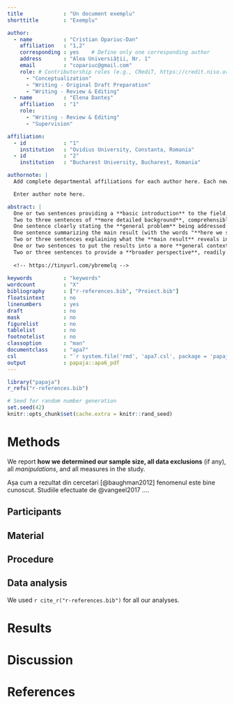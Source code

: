 ```yaml
---
title             : "Un document exemplu"
shorttitle        : "Exemplu"

author: 
  - name          : "Cristian Opariuc-Dan"
    affiliation   : "1,2"
    corresponding : yes    # Define only one corresponding author
    address       : "Alea Universiății, Nr. 1"
    email         : "copariuc@gmail.com"
    role: # Contributorship roles (e.g., CRediT, https://credit.niso.org/)
      - "Conceptualization"
      - "Writing - Original Draft Preparation"
      - "Writing - Review & Editing"
  - name          : "Elena Danteș"
    affiliation   : "1"
    role:
      - "Writing - Review & Editing"
      - "Supervision"

affiliation:
  - id            : "1"
    institution   : "Ovidius University, Constanta, Romania"
  - id            : "2"
    institution   : "Bucharest University, Bucharest, Romania"

authornote: |
  Add complete departmental affiliations for each author here. Each new line herein must be indented, like this line.

  Enter author note here.

abstract: |
  One or two sentences providing a **basic introduction** to the field,  comprehensible to a scientist in any discipline.
  Two to three sentences of **more detailed background**, comprehensible  to scientists in related disciplines.
  One sentence clearly stating the **general problem** being addressed by  this particular study.
  One sentence summarizing the main result (with the words "**here we show**" or their equivalent).
  Two or three sentences explaining what the **main result** reveals in direct comparison to what was thought to be the case previously, or how the  main result adds to previous knowledge.
  One or two sentences to put the results into a more **general context**.
  Two or three sentences to provide a **broader perspective**, readily comprehensible to a scientist in any discipline.
  
  <!-- https://tinyurl.com/ybremelq -->
  
keywords          : "keywords"
wordcount         : "X"
bibliography      : ["r-references.bib", "Proiect.bib"]
floatsintext      : no
linenumbers       : yes
draft             : no
mask              : no
figurelist        : no
tablelist         : no
footnotelist      : no
classoption       : "man"
documentclass     : "apa7"
csl               : "`r system.file('rmd', 'apa7.csl', package = 'papaja')`"
output            : papaja::apa6_pdf
---
```


```r
library("papaja")
r_refs("r-references.bib")
```

```r
# Seed for random number generation
set.seed(42)
knitr::opts_chunk$set(cache.extra = knitr::rand_seed)
```

# Methods
We report **how we determined our sample size, all data exclusions** (if any), all *manipulations*, and all measures in the study. <!-- 21-word solution (Simmons, Nelson & Simonsohn, 2012; retrieved from http://ssrn.com/abstract=2160588) -->

Așa cum a rezultat din cercetari [@baughman2012] fenomenul este bine cunoscut. Studiile efectuate de @vangeel2017 ....

## Participants

## Material

## Procedure

## Data analysis
We used `r cite_r("r-references.bib")` for all our analyses.


# Results

# Discussion


\newpage

# References

::: {#refs custom-style="Bibliography"}
:::
